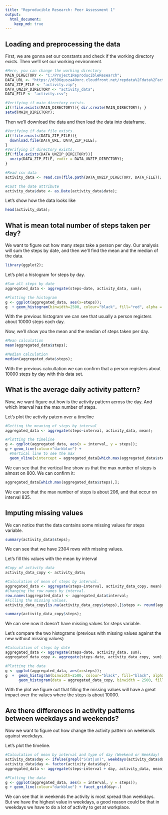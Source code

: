 ```yaml
---
title: "Reproducible Research: Peer Assessment 1"
output: 
  html_document:
    keep_md: true
---
```



## Loading and preprocessing the data

First, we are gonna set our constants and check if the working directory exists. Then we'll set our working environment.
```r
#Here, you can change the working directory
MAIN_DIRECTORY <- "C:/Project1ReproducibleResearch";
DATA_URL <- "https://d396qusza40orc.cloudfront.net/repdata%2Fdata%2Factivity.zip";
DATA_ZIP_FILE <- "activity.zip";
DATA_UNZIP_DIRECTORY <- "activity_data";
DATA_FILE <- "activity.csv";

#Verifying if main directory exists.
if(!file.exists(MAIN_DIRECTORY)){ dir.create(MAIN_DIRECTORY); }
setwd(MAIN_DIRECTORY);
```

Then we'll download the data and then load the data into dataframe.
```r
#Verifying if data file exists.
if(!file.exists(DATA_ZIP_FILE)){
  download.file(DATA_URL, DATA_ZIP_FILE);
}
#Verifying if directory exists.
if(!file.exists(DATA_UNZIP_DIRECTORY)){
  unzip(DATA_ZIP_FILE, exdir = DATA_UNZIP_DIRECTORY);
}

#Read csv data
activity_data <- read.csv(file.path(DATA_UNZIP_DIRECTORY, DATA_FILE));

#Cast the date attribute
activity_data$date <- as.Date(activity_data$date);
```

Let's show how the data looks like
```r
head(activity_data);
```

## What is mean total number of steps taken per day?
We want to figure out how many steps take a person per day. Our analysis will sum the steps by date, and then we'll find the mean and the median of the data. 
```r
library(ggplot2);
```

Let's plot a histogram for steps by day.
```r
#Sum all steps by date
aggregated_data <- aggregate(steps~date, activity_data, sum);

#Plotting the histogram
g <- ggplot(aggregated_data, aes(x=steps));
g  + geom_histogram(binwidth=2500, colour="black", fill="red", alpha = .4);
```

With the previous histogram we can see that usually a person registers about 10000 steps each day.

Now, we'll show you the mean and the median of steps taken per day.
```r
#Mean calculation
mean(aggregated_data$steps);

#Median calculation
median(aggregated_data$steps);
```
With the previous calcultation we can confirm that a person registers about 10000 steps by day with this data set.


## What is the average daily activity pattern?

Now, we want figure out how is the activity pattern across the day. And which interval has the max number of steps.

Let's plot the activity patern over a timeline
```r
#Getting the meaning of steps by interval
aggregated_data <- aggregate(steps~interval, activity_data, mean);

#Plotting the timeline
g <- ggplot(aggregated_data, aes(x = interval, y = steps));
g + geom_line(colour="darkblue") +
  #Vertical line to see the max
  geom_vline(xintercept = aggregated_data[which.max(aggregated_data$steps),]$interval, colour = "red");
```

We can see that the vertical line show us that the max number of steps is almost on 800. We can confirm it:
```r
aggregated_data[which.max(aggregated_data$steps),];
```

We can see that the max number of steps is about 206, and that occur on interval 835.

## Imputing missing values
We can notice that the data contains some missing values for steps variable.
```r
summary(activity_data$steps);
```
We can see  that we have 2304 rows with missing values.

Let's fill this values with the mean by interval
```r
#Copy of activity data
activity_data_copy <- activity_data;

#Calculation of mean of steps by interval.
aggregated_data <- aggregate(steps~interval, activity_data_copy, mean);
#Changing the row names by interval.
row.names(aggregated_data) <- aggregated_data$interval;
#Filling the missing values.
activity_data_copy[is.na(activity_data_copy$steps),]$steps <- round(aggregated_data[as.character(activity_data_copy[is.na(activity_data_copy$steps),'interval']),'steps']);

summary(activity_data_copy$steps);
```

We can see now it doesn't have missing values for steps variable.

Let's compare the two histograms (previous with missing values against the new without missing values)
```r
#Calculation of steps by date
aggregated_data <- aggregate(steps~date, activity_data, sum);
aggregated_data_copy <- aggregate(steps~date, activity_data_copy, sum);

#Plotting the data
g <- ggplot(aggregated_data, aes(x=steps));
g  +  geom_histogram(binwidth=2500, colour="black", fill="black", alpha = .4) + 
      geom_histogram(data = aggregated_data_copy, binwidth = 2500, fill = "green", colour="green", alpha = .3);
```

With the plot we figure out that filling the missing values will have a great impact over the values where the steps is about 10000.

## Are there differences in activity patterns between weekdays and weekends?
Now we want to figure out how change the activity pattern on weekends against weekdays.

Let's plot the timeline.
```r

#Calculation of mean by interval and type of day (Weekend or Weekday)
activity_data$day <- ifelse(grepl("S(at|un)", weekdays(activity_data$date)), "Weekend", "Weekday");
activity_data$day <- factor(activity_data$day);
aggregated_data <- aggregate(steps~interval + day, activity_data, mean);

#Plotting the data
g <- ggplot(aggregated_data, aes(x = interval, y = steps));
g + geom_line(colour="darkblue") + facet_grid(day~.)

```

We can see that in weekends the activity is most spread than weekdays. But we have the highest value in weekdays, a good reason could be that in weekdays we have to do a lot of activity to get at workplace.
